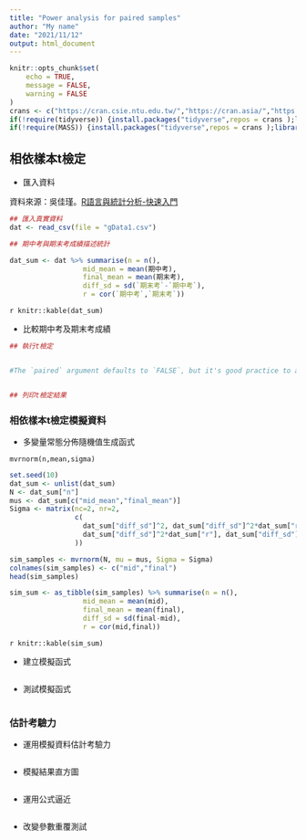 ```yaml
---
title: "Power analysis for paired samples"
author: "My name"
date: "2021/11/12"
output: html_document
---
```


```r
knitr::opts_chunk$set(
	echo = TRUE,
	message = FALSE,
	warning = FALSE
)
crans <- c("https://cran.csie.ntu.edu.tw/","https://cran.asia/","https://cloud.r-project.org")
if(!require(tidyverse)) {install.packages("tidyverse",repos = crans );library(tidyverse)} 
if(!require(MASS)) {install.packages("tidyverse",repos = crans );library(MASS)} 
```


## 相依樣本t檢定

- 匯入資料

資料來源：吳佳瑾。[R語言與統計分析-快速入門](https://sites.google.com/view/quick-r-statistics/%E9%A6%96%E9%A0%81?authuser=0)



```r
## 匯入真實資料
dat <- read_csv(file = "gData1.csv")

## 期中考與期末考成績描述統計

dat_sum <- dat %>% summarise(n = n(),
                  mid_mean = mean(期中考),
                  final_mean = mean(期末考),
                  diff_sd = sd(`期末考`-`期中考`),
                  r = cor(`期中考`,`期末考`))
```


`r knitr::kable(dat_sum)`

- 比較期中考及期末考成績

```r
## 執行t檢定


#The `paired` argument defaults to `FALSE`, but it's good practice to always explicitly set it so you are never confused about what type of test you are performing.


## 列印t檢定結果


```


### 相依樣本t檢定模擬資料

- 多變量常態分佈隨機值生成函式

`mvrnorm(n,mean,sigma)`

```r
set.seed(10)
dat_sum <- unlist(dat_sum)
N <- dat_sum["n"]
mus <- dat_sum[c("mid_mean","final_mean")]
Sigma <- matrix(nc=2, nr=2,
                c(
                  dat_sum["diff_sd"]^2, dat_sum["diff_sd"]^2*dat_sum["r"],
                  dat_sum["diff_sd"]^2*dat_sum["r"], dat_sum["diff_sd"]^2
                ))

sim_samples <- mvrnorm(N, mu = mus, Sigma = Sigma)
colnames(sim_samples) <- c("mid","final")
head(sim_samples)
```


```r
sim_sum <- as_tibble(sim_samples) %>% summarise(n = n(),
                  mid_mean = mean(mid),
                  final_mean = mean(final),
                  diff_sd = sd(final-mid),
                  r = cor(mid,final))
```


`r knitr::kable(sim_sum)`

- 建立模擬函式

```r

```


- 測試模擬函式


```r

```

### 估計考驗力

- 運用模擬資料估計考驗力

```r

```

- 模擬結果直方圖

```r

```


- 運用公式逼近


```r

```


- 改變參數重覆測試
